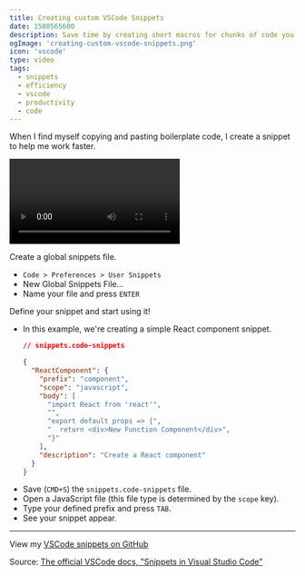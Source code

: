 ```yaml
---
title: Creating custom VSCode Snippets
date: 1580565600
description: Save time by creating short macros for chunks of code you find yourself repeatedly writing.
ogImage: 'creating-custom-vscode-snippets.png'
icon: 'vscode'
type: video
tags:
  - snippets
  - efficiency
  - vscode
  - productivity
  - code
---
```



When I find myself copying and pasting boilerplate code, I create a snippet to help me work faster.

<Video
  url='https://www.youtube.com/watch?v=bJ4yc2o7Cds'
/>

Create a global snippets file.

- `Code > Preferences > User Snippets`
- New Global Snippets File...
- Name your file and press `ENTER`

Define your snippet and start using it!

- In this example, we're creating a simple React component snippet.

  ```json
  // snippets.code-snippets

  {
    "ReactComponent": {
      "prefix": "component",
      "scope": "javascript",
      "body": [
        "import React from 'react'",
        "",
        "export default props => {",
        "  return <div>New Function Component</div>",
        "}"
      ],
      "description": "Create a React component"
    }
  }
  ```

* Save (`CMD+S`) the `snippets.code-snippets` file.
* Open a JavaScript file (this file type is determined by the `scope` key).
* Type your defined prefix and press `TAB`.
* See your snippet appear.

---

View my [VSCode snippets on GitHub](https://github.com/RyanWarner/vscode-snippets/blob/master/Global.code-snippets)

Source: [The official VSCode docs, "Snippets in Visual Studio Code"](https://code.visualstudio.com/docs/editor/userdefinedsnippets)
